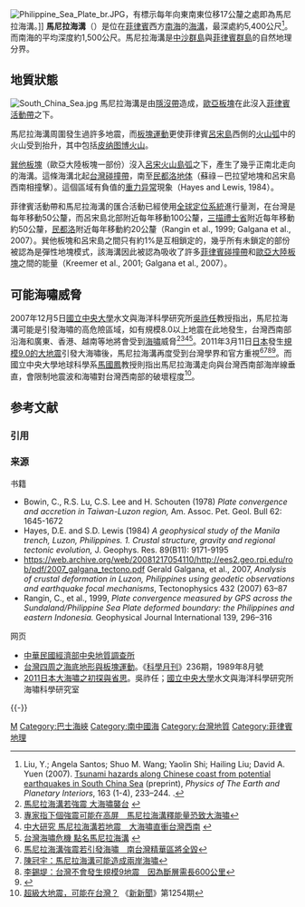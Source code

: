 [[File:Philippine_Sea_Plate_br.JPG|thumb]]，有標示每年向東南東位移17公釐之處即為馬尼拉海溝。]]
'''馬尼拉海溝'''（{{lang-en|Manila Trench}}）是位在[[菲律賓|菲律賓]]西方[[南海|南海]]的[[海溝|海溝]]，最深處約5,400公尺<ref>Liu, Y.; Angela Santos; Shuo M. Wang;
Yaolin Shi; Hailing Liu; David A. Yuen (2007). [http://www.msi.umn.edu/~spring/PEPI/article.pdf Tsunami hazards along Chinese coast from potential earthquakes in South China Sea] {{Wayback|url=http://www.msi.umn.edu/~spring/PEPI/article.pdf |date=20120223150816 }} (preprint), ''Physics of The Earth and Planetary Interiors'', 163 (1-4), 233–244. {{doi|10.1016/j.pepi.2007.02.012}}.</ref>。而南海的平均深度約1,500公尺。馬尼拉海溝是[[中沙群島|中沙群島]]與[[菲律賓群島|菲律賓群島]]的自然地理分界。

==地質狀態==
[[File:South_China_Sea.jpg|thumb]]
馬尼拉海溝是由[[隱沒帶|隱沒帶]]造成，[[歐亞大陸板塊|歐亞板塊]]在此沒入[[菲律賓活動帶|菲律賓活動帶]]之下。

馬尼拉海溝周圍發生過許多地震，而[[板块构造论|板塊運動]]更使菲律賓[[呂宋島|呂宋島]]西側的[[火山弧|火山弧]]中的火山受到抬升，其中包括[[皮纳图博火山|皮纳图博火山]]。

[[巽他板塊|巽他板塊]]（歐亞大陸板塊一部份）沒入[[呂宋火山島弧|呂宋火山島弧]]之下，產生了幾乎正南北走向的海溝。這條海溝北起[[台灣|台灣]][[碰撞帶|碰撞帶]]，南至[[民都洛|民都洛]][[地体|地体]]（蘇祿－巴拉望地塊和呂宋島西南相撞擊）。這個區域有負值的[[重力异常|重力异常]]現象（Hayes and Lewis, 1984）。

菲律賓活動帶和馬尼拉海溝的匯合活動已經使用[[全球定位系統|全球定位系統]]進行量測，在台灣是每年移動50公釐，而呂宋島北部附近每年移動100公釐，[[三描禮士省|三描禮士省]]附近每年移動約50公釐，[[民都洛|民都洛]]附近每年移動約20公釐（Rangin et al., 1999; Galgana et al., 2007）。巽他板塊和呂宋島之間只有約1%是互相鎖定的，幾乎所有未鎖定的部份被認為是彈性地塊模式，該海溝因此被認為吸收了許多[[菲律賓碰撞帶|菲律賓碰撞帶]]和[[歐亞大陸板塊|歐亞大陸板塊]]之間的能量（Kreemer et al., 2001; Galgana et al., 2007）。

==可能海嘯威脅==
2007年12月5日[[國立中央大學|國立中央大學]]水文與海洋科學研究所[[吳祚任|吳祚任]]教授指出，馬尼拉海溝可能是引發海嘯的高危險區域，如有規模8.0以上地震在此地發生，台灣西南部沿海和廣東、香港、越南等地將會受到[[海嘯|海嘯]]威脅<ref>[http://www.libertytimes.com.tw/2007/new/dec/6/today-life4.htm 馬尼拉海溝若強震 大海嘯襲台] {{webarchive|url=https://web.archive.org/web/20131009050118/http://www.libertytimes.com.tw/2007/new/dec/6/today-life4.htm |date=2013-10-09 }}</ref><ref>[http://www.nownews.com/2009/04/07/545-2433169.htm 專家指下個強震可能在高屏　馬尼拉海溝釋能量恐致大海嘯]</ref><ref>[http://www.ncu.edu.tw/~ncu7009/news/clip/read/2516 中大研究 馬尼拉海溝若地震　大海嘯直衝台灣西南] {{webarchive|url=https://web.archive.org/web/20110316213914/http://www.ncu.edu.tw/~ncu7009/news/clip/read/2516 |date=2011-03-16 }}</ref><ref>[http://sec.ncu.edu.tw/news/press_content.php?P_ID=832 台灣海嘯危機 點名馬尼拉海溝] {{webarchive|url=https://web.archive.org/web/20150603195517/http://sec.ncu.edu.tw/news/press_content.php?P_ID=832 |date=2015-06-03 }}</ref>。2011年3月11日[[日本|日本]]發生[[2011年日本本州岛海域地震|規模9.0的大地震]]引發大海嘯後，馬尼拉海溝再度受到台灣學界和官方重視<ref>[http://www.nownews.com/2011/03/19/327-2698099.htm 馬尼拉海溝強震若引發海嘯　南台灣精華區將全毀]</ref><ref>[http://www.nownews.com/2011/03/19/11490-2698092.htm 陳冠宇：馬尼拉海溝可能造成兩岸海嘯]</ref><ref>[http://www.nownews.com/2011/03/19/327-2698103.htm 李錫堤：台灣不會發生規模9地震　因為斷層需長600公里]</ref><ref>{{Cite web |url=http://tw.nextmedia.com/applenews/article/art_id/33324467/IssueID/20110417 |title=琉球馬尼拉海溝若強震 海嘯10分鐘襲台 官方首度預警 |access-date=2011-04-17 |archive-url=https://web.archive.org/web/20110419005234/http://tw.nextmedia.com/applenews/article/art_id/33324467/IssueID/20110417 |archive-date=2011-04-19 |dead-url=yes }}</ref>。而國立中央大學地球科學系[[馬國鳳|馬國鳳]]教授則指出馬尼拉海溝走向與台灣西南部海岸線垂直，會限制地震波和海嘯對台灣西南部的破壞程度<ref>[http://mag.chinatimes.com/mag-cnt.aspx?artid=7188 超級大地震，可能在台灣？] {{Wayback|url=http://mag.chinatimes.com/mag-cnt.aspx?artid=7188 |date=20110322080826 }}《[[新新聞|新新聞]]》第1254期</ref>。

== 参考文献 ==
=== 引用 ===
{{Reflist|30em}}

=== 来源 ===
; 书籍
* Bowin, C., R.S. Lu, C.S. Lee and H. Schouten (1978) ''Plate convergence and accretion in Taiwan-Luzon region,'' Am. Assoc. Pet. Geol. Bull 62: 1645-1672
* Hayes, D.E. and S.D. Lewis (1984) ''A geophysical study of the Manila trench, Luzon, Philippines. 1. Crustal structure, gravity and regional tectonic evolution,'' J. Geophys. Res. 89(B11): 9171-9195
* https://web.archive.org/web/20081217054110/http://ees2.geo.rpi.edu/rob/pdf/2007_galgana_tectono.pdf Gerald Galgana, et al., 2007, ''Analysis of crustal deformation in Luzon, Philippines using geodetic observations and earthquake focal mechanisms'', Tectonophysics 432 (2007) 63–87
* Rangin, C., et al., 1999, ''Plate convergence measured by GPS across the Sundaland/Philippine Sea Plate deformed boundary: the Philippines and eastern Indonesia.'' Geophysical Journal International 139, 296–316

; 网页
* [https://web.archive.org/web/20110524173114/http://www.moeacgs.gov.tw/english/twgeol/twgeol_ptsetting_02.jsp 中華民國經濟部中央地質調查所]
* [http://210.60.226.25/science/content/1989/00080236/0006.htm 台灣四周之海底地形與板塊運動]{{dead link|date=2018年5月 |bot=InternetArchiveBot |fix-attempted=yes }}。《[[科學月刊|科學月刊]]》236期，1989年8月號
* [http://tsunami.ihs.ncu.edu.tw/tsunami/2011Japan.htm 2011日本大海嘯之初探與省思]。吳祚任；[[國立中央大學|國立中央大學]]水文與海洋科學研究所海嘯科學研究室

{{-}}
{{臺灣的海底地形}}

[[Category:海溝|M]]
[[Category:巴士海峽|Category:巴士海峽]]
[[Category:南中國海|Category:南中國海]]
[[Category:台灣地質|Category:台灣地質]]
[[Category:菲律賓地理|Category:菲律賓地理]]